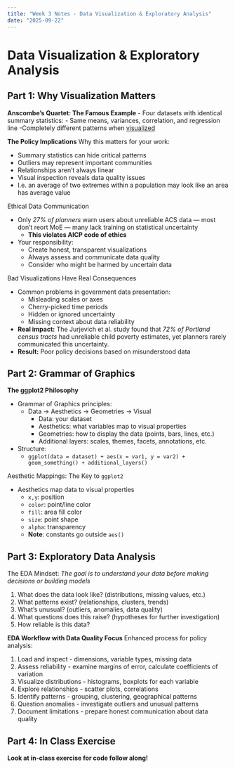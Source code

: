 ```yaml
---
title: "Week 3 Notes - Data Visualization & Exploratory Analysis"
date: "2025-09-22"
---
```


# Data Visualization & Exploratory Analysis

## Part 1: Why Visualization Matters

**Anscombe's Quartet: The Famous Example**
- Four datasets with identical summary statistics:
  - Same means, variances, correlation, and regression line
  -Completely different patterns when [visualized](https://duckduckgo.com/?q=anscombe%27s+quartet&iar=images&t=newext&atb=v414-1)

**The Policy Implications**
Why this matters for your work:

- Summary statistics can hide critical patterns
- Outliers may represent important communities
- Relationships aren't always linear
- Visual inspection reveals data quality issues
- I.e. an average of two extremes within a population may look like an area has average value

Ethical Data Communication

- Only *27% of planners* warn users about unreliable ACS data — most don't reort MoE — many lack training on statistical uncertainty
  - **This violates AICP code of ethics**
- Your responsibility:
  - Create honest, transparent visualizations
  - Always assess and communicate data quality
  - Consider who might be harmed by uncertain data


Bad Visualizations Have Real Consequences

- Common problems in government data presentation:
  - Misleading scales or axes
  - Cherry-picked time periods
  - Hidden or ignored uncertainty
  - Missing context about data reliability
- **Real impact:** The Jurjevich et al. study found that *72% of Portland census tracts* had unreliable child poverty estimates, yet planners rarely communicated this uncertainty.
- **Result:** Poor policy decisions based on misunderstood data


## Part 2: Grammar of Graphics

**The ggplot2 Philosophy**

- Grammar of Graphics principles:
  - Data -> Aesthetics -> Geometries -> Visual
    - Data: your dataset
    - Aesthetics: what variables map to visual properties
    - Geometries: how to display the data (points, bars, lines, etc.)
    - Additional layers: scales, themes, facets, annotations, etc.
- Structure:
  - `ggplot(data = dataset) + aes(x = var1, y = var2) + geom_something() + additional_layers()`

Aesthetic Mappings: The Key to `ggplot2`

- Aesthetics map data to visual properties
  - `x,y`: position
  - `color`: point/line color
  - `fill`: area fill color
  - `size`: point shape
  - `alpha`: transparency
  - **Note**: constants go outside `aes()`


## Part 3: Exploratory Data Analysis

The EDA Mindset:
*The goal is to understand your data before making decisions or building models*

1. What does the data look like? (distributions, missing values, etc.)
2. What patterns exist? (relationships, clusters, trends)
3. What's unusual? (outliers, anomalies, data quality)
4. What questions does this raise? (hypotheses for further investigation)
5. How reliable is this data?


**EDA Workflow with Data Quality Focus**
Enhanced process for policy analysis:

1. Load and inspect - dimensions, variable types, missing data
2. Assess reliability - examine margins of error, calculate coefficients of variation
3. Visualize distributions - histograms, boxplots for each variable
4. Explore relationships - scatter plots, correlations
5. Identify patterns - grouping, clustering, geographical patterns
6. Question anomalies - investigate outliers and unusual patterns
7. Document limitations - prepare honest communication about data quality

## Part 4: In Class Exercise

**Look at in-class exercise for code follow along!**